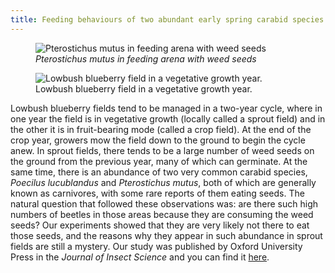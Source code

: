 ```yaml
---
title: Feeding behaviours of two abundant early spring carabid species
---
```


::: {layout-ncol=2}
![*Pterostichus mutus in feeding arena with weed seeds*](p_mutus_seeds.Jpeg)

![Lowbush blueberry field in a vegetative growth year.](sprout_blueberry_field.jpg)
:::

Lowbush blueberry fields tend to be managed in a two-year cycle, where in one year the field is in vegetative growth (locally called a sprout field) and in the other it is in fruit-bearing mode (called a crop field). At the end of the crop year, growers mow the field down to the ground to begin the cycle anew. In sprout fields, there tends to be a large number of weed seeds on the ground from the previous year, many of which can germinate. At the same time, there is an abundance of two very common carabid species, *Poecilus lucublandus* and *Pterostichus mutus*, both of which are generally known as carnivores, with some rare reports of them eating seeds. The natural question that followed these observations was: are there such high numbers of beetles in those areas because they are consuming the weed seeds? Our experiments showed that they are very likely not there to eat those seeds, and the reasons why they appear in such abundance in sprout fields are still a mystery. Our study was published by Oxford University Press in the *Journal of Insect Science* and you can find it <a href="https://doi.org/10.1093/jisesa/iez027" target="_blank">here</a>.
